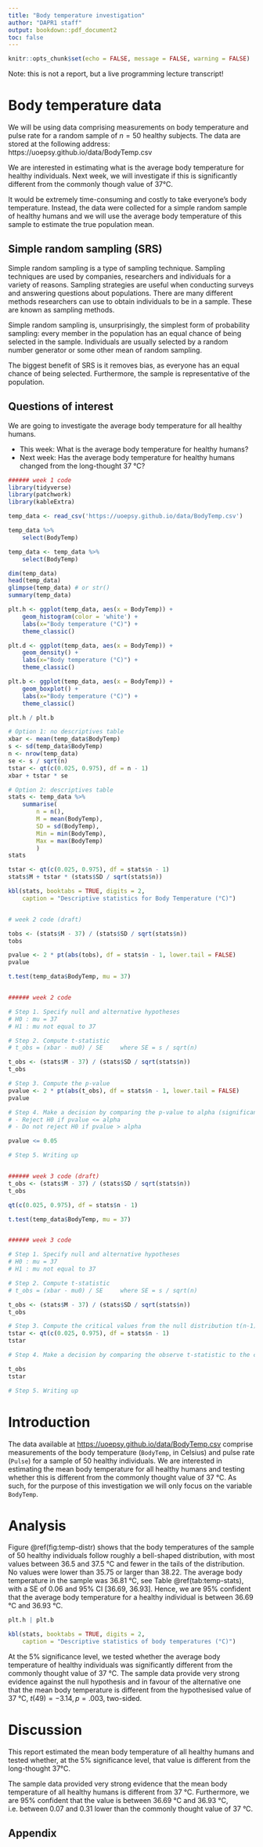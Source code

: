 ```yaml
---
title: "Body temperature investigation"
author: "DAPR1 staff"
output: bookdown::pdf_document2
toc: false
---
```



```r
knitr::opts_chunk$set(echo = FALSE, message = FALSE, warning = FALSE)
```


Note: this is not a report, but a live programming lecture transcript!


# Body temperature data

We will be using data comprising measurements on body temperature and pulse rate for a random sample of $n = 50$ healthy subjects. The data are stored at the following address: https://uoepsy.github.io/data/BodyTemp.csv

We are interested in estimating what is the average body temperature for healthy individuals. Next week, we will investigate if this is significantly different from the commonly though value of 37°C. 

It would be extremely time-consuming and costly to take everyone's body temperature. Instead, the data were collected for a simple random sample of healthy humans and we will use the average body temperature of this sample to estimate the true population mean.


## Simple random sampling (SRS)

Simple random sampling is a type of sampling technique. Sampling techniques are used by companies, researchers and individuals for a variety of reasons. Sampling strategies are useful when conducting surveys and answering questions about populations. There are many different methods researchers can use to obtain individuals to be in a sample. These are known as sampling methods.

Simple random sampling is, unsurprisingly, the simplest form of probability sampling: every member in the population has an equal chance of being selected in the sample. Individuals are usually selected by a random number generator or some other mean of random sampling.

The biggest benefit of SRS is it removes bias, as everyone has an equal chance of being selected. Furthermore, the sample is representative of the population.


## Questions of interest

We are going to investigate the average body temperature for all healthy humans. 

- This week: What is the average body temperature for healthy humans? 
- Next week: Has the average body temperature for healthy humans changed from the long-thought 37 °C?


```r
###### week 1 code
library(tidyverse)
library(patchwork)
library(kableExtra)

temp_data <- read_csv('https://uoepsy.github.io/data/BodyTemp.csv')

temp_data %>%
    select(BodyTemp)

temp_data <- temp_data %>%
    select(BodyTemp)

dim(temp_data)
head(temp_data)
glimpse(temp_data) # or str()
summary(temp_data)

plt.h <- ggplot(temp_data, aes(x = BodyTemp)) +
    geom_histogram(color = 'white') +
    labs(x="Body temperature (°C)") +
    theme_classic()

plt.d <- ggplot(temp_data, aes(x = BodyTemp)) +
    geom_density() +
    labs(x="Body temperature (°C)") +
    theme_classic()

plt.b <- ggplot(temp_data, aes(x = BodyTemp)) +
    geom_boxplot() +
    labs(x="Body temperature (°C)") +
    theme_classic()

plt.h / plt.b

# Option 1: no descriptives table
xbar <- mean(temp_data$BodyTemp)
s <- sd(temp_data$BodyTemp)
n <- nrow(temp_data)
se <- s / sqrt(n)
tstar <- qt(c(0.025, 0.975), df = n - 1)
xbar + tstar * se

# Option 2: descriptives table
stats <- temp_data %>%
    summarise(
        n = n(),
        M = mean(BodyTemp),
        SD = sd(BodyTemp),
        Min = min(BodyTemp),
        Max = max(BodyTemp)
        )
stats

tstar <- qt(c(0.025, 0.975), df = stats$n - 1)
stats$M + tstar * (stats$SD / sqrt(stats$n))

kbl(stats, booktabs = TRUE, digits = 2,
    caption = "Descriptive statistics for Body Temperature (°C)")


# week 2 code (draft)

tobs <- (stats$M - 37) / (stats$SD / sqrt(stats$n))
tobs

pvalue <- 2 * pt(abs(tobs), df = stats$n - 1, lower.tail = FALSE)
pvalue

t.test(temp_data$BodyTemp, mu = 37)


###### week 2 code

# Step 1. Specify null and alternative hypotheses
# H0 : mu = 37
# H1 : mu not equal to 37

# Step 2. Compute t-statistic
# t_obs = (xbar - mu0) / SE     where SE = s / sqrt(n)

t_obs <- (stats$M - 37) / (stats$SD / sqrt(stats$n))
t_obs

# Step 3. Compute the p-value
pvalue <- 2 * pt(abs(t_obs), df = stats$n - 1, lower.tail = FALSE)
pvalue

# Step 4. Make a decision by comparing the p-value to alpha (significance level)
# - Reject H0 if pvalue <= alpha
# - Do not reject H0 if pvalue > alpha

pvalue <= 0.05

# Step 5. Writing up


###### week 3 code (draft)
t_obs <- (stats$M - 37) / (stats$SD / sqrt(stats$n))
t_obs

qt(c(0.025, 0.975), df = stats$n - 1)

t.test(temp_data$BodyTemp, mu = 37)


###### week 3 code

# Step 1. Specify null and alternative hypotheses
# H0 : mu = 37
# H1 : mu not equal to 37

# Step 2. Compute t-statistic
# t_obs = (xbar - mu0) / SE     where SE = s / sqrt(n)

t_obs <- (stats$M - 37) / (stats$SD / sqrt(stats$n))
t_obs

# Step 3. Compute the critical values from the null distribution t(n-1)
tstar <- qt(c(0.025, 0.975), df = stats$n - 1)
tstar

# Step 4. Make a decision by comparing the observe t-statistic to the critical values -t^* and +t^*

t_obs
tstar

# Step 5. Writing up


```


# Introduction

The data available at <https://uoepsy.github.io/data/BodyTemp.csv> comprise measurements of the body temperature (`BodyTemp`, in Celsius) and pulse rate (`Pulse`) for a sample of 50 healthy individuals. We are interested in estimating the mean body temperature for all healthy humans and testing whether this is different from the commonly thought value of 37 °C. As such, for the purpose of this investigation we will only focus on the variable `BodyTemp`.


# Analysis

Figure \@ref(fig:temp-distr) shows that the body temperatures of the sample of 50 healthy individuals follow roughly a bell-shaped distribution, with most values between 36.5 and 37.5 °C and fewer in the tails of the distribution. No values were lower than 35.75 or larger than 38.22. The average body temperature in the sample was 36.81 °C, see Table \@ref(tab:temp-stats), with a SE of 0.06 and 95% CI [36.69, 36.93]. Hence, we are 95% confident that the average body temperature for a healthy individual is between 36.69 °C and 36.93 °C.

```r
plt.h | plt.b
```

```r
kbl(stats, booktabs = TRUE, digits = 2,
    caption = "Descriptive statistics of body temperatures (°C)")
```

At the 5% significance level, we tested whether the average body temperature of healthy individuals was significantly different from the commonly thought value of 37 °C. The sample data provide very strong evidence against the null hypothesis and in favour of the alternative one that the mean body temperature is different from the hypothesised value of 37 °C, $t(49) = -3.14, p = .003$, two-sided.

<!-- In particular, we are 95% confident that the true mean body temperature for all healthy individuals is between 36.69 °C and 36.93 °C. -->


# Discussion

This report estimated the mean body temperature of all healthy humans and tested whether, at the 5% significance level, that value is different from the long-thought 37°C. 

The sample data provided very strong evidence that the mean body temperature of all healthy humans is different from 37 °C. Furthermore, we are 95% confident that the value is between 36.69 °C and 36.93 °C, i.e. between 0.07 and 0.31 lower than the commonly thought value of 37 °C.


## Appendix

```r
```

